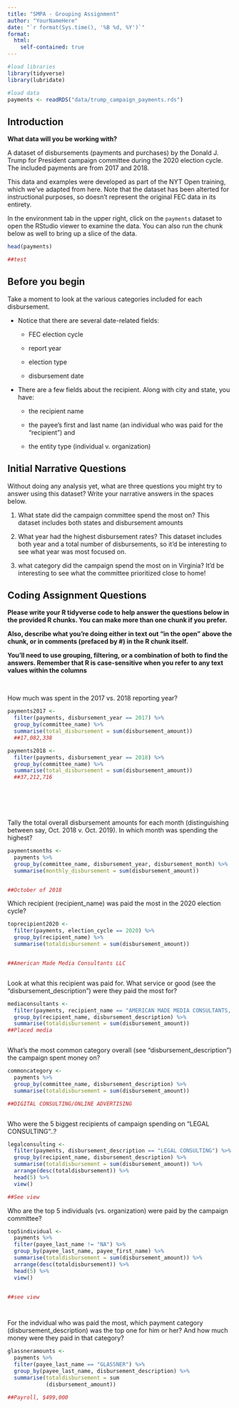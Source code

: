 ```yaml
---
title: "SMPA - Grouping Assignment"
author: "YourNameHere"
date: "`r format(Sys.time(), '%B %d, %Y')`"
format:
  html:
    self-contained: true
---
```


```r

#load libraries
library(tidyverse)
library(lubridate)

#load data
payments <- readRDS("data/trump_campaign_payments.rds")

```

## Introduction

**What data will you be working with?**

A dataset of disbursements (payments and purchases) by the Donald J. Trump for President campaign committee during the 2020 election cycle. The included payments are from 2017 and 2018.

This data and examples were developed as part of the NYT Open training, which we've adapted from here. Note that the dataset has been alterted for instructional purposes, so doesn't represent the original FEC data in its entirety.

In the environment tab in the upper right, click on the `payments` dataset to open the RStudio viewer to examine the data. You can also run the chunk below as well to bring up a slice of the data.

```r

head(payments)

##test

```

## Before you begin

Take a moment to look at the various categories included for each disbursement.

-   Notice that there are several date-related fields:

    -   FEC election cycle

    -   report year

    -   election type

    -   disbursement date

-   There are a few fields about the recipient. Along with city and state, you have:

    -   the recipient name

    -   the payee's first and last name (an individual who was paid for the "recipient") and

    -   the entity type (individual v. organization)

## Initial Narrative Questions

Without doing any analysis yet, what are three questions you might try to answer using this dataset? Write your narrative answers in the spaces below.

1.  What state did the campaign committee spend the most on? This dataset includes both states and disbursement amounts 

2.  What year had the highest disbursement rates? This dataset includes both year and a total number of disbursements, so it'd be interesting to see what year was most focused on.

3.  what category did the campaign spend the most on in Virginia? It'd be interesting to see what the committee prioritized close to home!

## Coding Assignment Questions

**Please write your R tidyverse code to help answer the questions below in the provided R chunks. You can make more than one chunk if you prefer.**

**Also, describe what you're doing either in text out "in the open" above the chunk, or in comments (prefaced by #) in the R chunk itself.**

**You'll need to use grouping, filtering, or a combination of both to find the answers. Remember that R is case-sensitive when you refer to any text values within the columns**

<br>

How much was spent in the 2017 vs. 2018 reporting year?

```r

payments2017 <-
  filter(payments, disbursement_year == 2017) %>%
  group_by(committee_name) %>% 
  summarise(total_disbursement = sum(disbursement_amount))
  ##17,082,338

payments2018 <-
  filter(payments, disbursement_year == 2018) %>%
  group_by(committee_name) %>% 
  summarise(total_disbursement = sum(disbursement_amount))
  ##37,212,716
  






```

Tally the total overall disbursement amounts for each month (distinguishing between say, Oct. 2018 v. Oct. 2019). In which month was spending the highest?

```r

paymentsmonths <-
  payments %>% 
  group_by(committee_name, disbursement_year, disbursement_month) %>% 
  summarise(monthly_disbursement = sum(disbursement_amount)) 


##October of 2018

```

Which recipient (recipient_name) was paid the most in the 2020 election cycle?

```r

toprecipient2020 <-
  filter(payments, election_cycle == 2020) %>% 
  group_by(recipient_name) %>% 
  summarise(totaldisbursement = sum(disbursement_amount)) 


##American Made Media Consultants LLC



```

Look at what this recipient was paid for. What service or good (see the "disbursement_description") were they paid the most for?

```r

mediaconsultants <-
  filter(payments, recipient_name == "AMERICAN MADE MEDIA CONSULTANTS, LLC", election_cycle == 2020) %>% 
  group_by(recipient_name, disbursement_description) %>% 
  summarise(totaldisbursement = sum(disbursement_amount)) 
##Placed media



```

What's the most common category overall (see "disbursement_description") the campaign spent money on?

```r
commoncategory <-
  payments %>% 
  group_by(committee_name, disbursement_description) %>% 
  summarise(totaldisbursement = sum(disbursement_amount))

##DIGITAL CONSULTING/ONLINE ADVERTISING



```

Who were the 5 biggest recipients of campaign spending on "LEGAL CONSULTING"..?

```r


legalconsulting <- 
  filter(payments, disbursement_description == "LEGAL CONSULTING") %>% 
  group_by(recipient_name, disbursement_description) %>% 
  summarise(totaldisbursement = sum(disbursement_amount)) %>% 
  arrange(desc(totaldisbursement)) %>% 
  head(5) %>% 
  view()

##See view

```


Who are the top 5 individuals (vs. organization) were paid by the campaign committee?

```r


top5individual <-
  payments %>%  
  filter(payee_last_name != "NA") %>% 
  group_by(payee_last_name, payee_first_name) %>% 
  summarise(totaldisbursement = sum(disbursement_amount)) %>%  
  arrange(desc(totaldisbursement)) %>% 
  head(5) %>% 
  view() 


##see view




```


For the indvidual who was paid the most, which payment category (disbursement_description) was the top one for him or her? And how much money were they paid in that category?

```r

glassneramounts <-
  payments %>% 
  filter(payee_last_name == "GLASSNER") %>% 
  group_by(payee_last_name, disbursement_description) %>%
  summarise(totaldisbursement = sum
            (disbursement_amount))

##Payroll, $499,000



```
